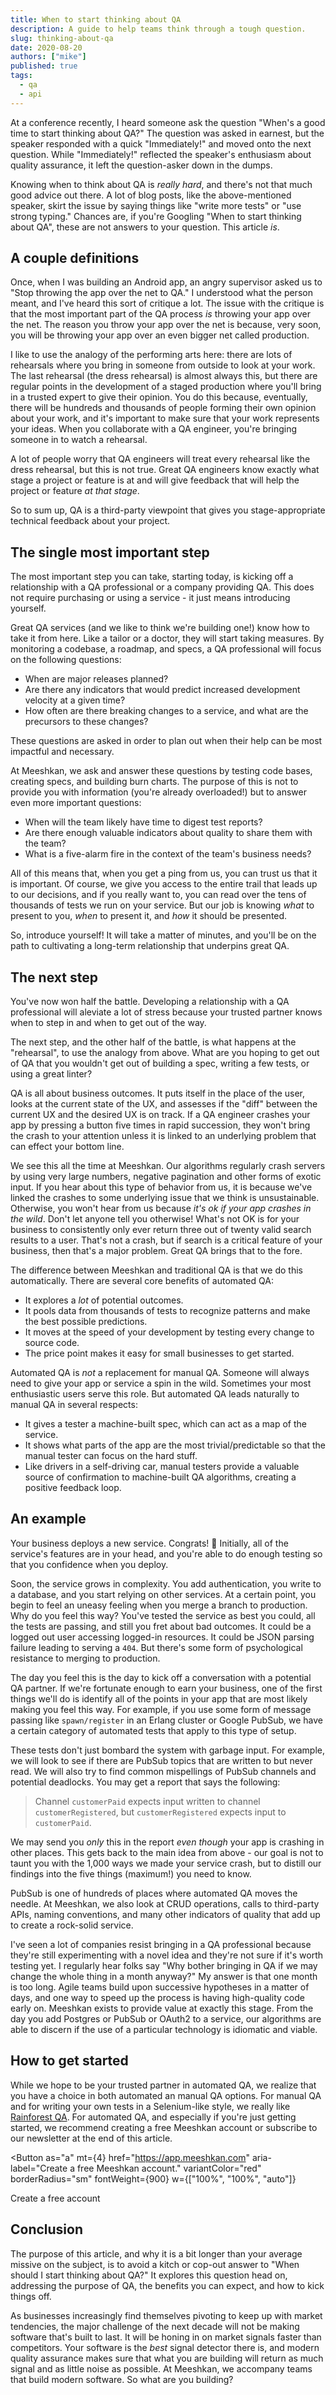 ```yaml
---
title: When to start thinking about QA
description: A guide to help teams think through a tough question.
slug: thinking-about-qa
date: 2020-08-20
authors: ["mike"]
published: true
tags:
  - qa
  - api
---
```



At a conference recently, I heard someone ask the question "When's a good time to start thinking about QA?" The question was asked in earnest, but the speaker responded with a quick "Immediately!" and moved onto the next question. While "Immediately!" reflected the speaker's enthusiasm about quality assurance, it left the question-asker down in the dumps.

Knowing when to think about QA is _really hard_, and there's not that much good advice out there. A lot of blog posts, like the above-mentioned speaker, skirt the issue by saying things like "write more tests" or "use strong typing." Chances are, if you're Googling "When to start thinking about QA", these are not answers to your question. This article _is_.

## A couple definitions

Once, when I was building an Android app, an angry supervisor asked us to "Stop throwing the app over the net to QA." I understood what the person meant, and I've heard this sort of critique a lot. The issue with the critique is that the most important part of the QA process _is_ throwing your app over the net. The reason you throw your app over the net is because, very soon, you will be throwing your app over an even bigger net called production.

I like to use the analogy of the performing arts here: there are lots of rehearsals where you bring in someone from outside to look at your work. The last rehearsal (the dress rehearsal) is almost always this, but there are regular points in the development of a staged production where you'll bring in a trusted expert to give their opinion. You do this because, eventually, there will be hundreds and thousands of people forming their own opinion about your work, and it's important to make sure that your work represents your ideas. When you collaborate with a QA engineer, you're bringing someone in to watch a rehearsal.

A lot of people worry that QA engineers will treat every rehearsal like the dress rehearsal, but this is not true. Great QA engineers know exactly what stage a project or feature is at and will give feedback that will help the project or feature _at that stage_.

So to sum up, QA is a third-party viewpoint that gives you stage-appropriate technical feedback about your project.

## The single most important step

The most important step you can take, starting today, is kicking off a relationship with a QA professional or a company providing QA. This does not require purchasing or using a service - it just means introducing yourself.

Great QA services (and we like to think we're building one!) know how to take it from here. Like a tailor or a doctor, they will start taking measures. By monitoring a codebase, a roadmap, and specs, a QA professional will focus on the following questions:

- When are major releases planned?
- Are there any indicators that would predict increased development velocity at a given time?
- How often are there breaking changes to a service, and what are the precursors to these changes?

These questions are asked in order to plan out when their help can be most impactful and necessary.

At Meeshkan, we ask and answer these questions by testing code bases, creating specs, and building burn charts. The purpose of this is not to provide you with information (you're already overloaded!) but to answer even more important questions:

- When will the team likely have time to digest test reports?
- Are there enough valuable indicators about quality to share them with the team?
- What is a five-alarm fire in the context of the team's business needs?

All of this means that, when you get a ping from us, you can trust us that it is important. Of course, we give you access to the entire trail that leads up to our decisions, and if you really want to, you can read over the tens of thousands of tests we run on your service. But our job is knowing _what_ to present to you, _when_ to present it, and _how_ it should be presented.

So, introduce yourself! It will take a matter of minutes, and you'll be on the path to cultivating a long-term relationship that underpins great QA.

## The next step

You've now won half the battle. Developing a relationship with a QA professional will aleviate a lot of stress because your trusted partner knows when to step in and when to get out of the way.

The next step, and the other half of the battle, is what happens at the "rehearsal", to use the analogy from above. What are you hoping to get out of QA that you wouldn't get out of building a spec, writing a few tests, or using a great linter?

QA is all about business outcomes. It puts itself in the place of the user, looks at the current state of the UX, and assesses if the "diff" between the current UX and the desired UX is on track. If a QA engineer crashes your app by pressing a button five times in rapid succession, they won't bring the crash to your attention unless it is linked to an underlying problem that can effect your bottom line.

We see this all the time at Meeshkan. Our algorithms regularly crash servers by using very large numbers, negative pagination and other forms of exotic input. If you hear about this type of behavior from us, it is because we've linked the crashes to some underlying issue that we think is unsustainable. Otherwise, you won't hear from us because _it's ok if your app crashes in the wild_. Don't let anyone tell you otherwise! What's not OK is for your business to consistently only ever return three out of twenty valid search results to a user. That's not a crash, but if search is a critical feature of your business, then that's a major problem. Great QA brings that to the fore.

The difference between Meeshkan and traditional QA is that we do this automatically. There are several core benefits of automated QA:

- It explores a _lot_ of potential outcomes.
- It pools data from thousands of tests to recognize patterns and make the best possible predictions.
- It moves at the speed of your development by testing every change to source code.
- The price point makes it easy for small businesses to get started.

Automated QA is _not_ a replacement for manual QA. Someone will always need to give your app or service a spin in the wild. Sometimes your most enthusiastic users serve this role. But automated QA leads naturally to manual QA in several respects:

- It gives a tester a machine-built spec, which can act as a map of the service.
- It shows what parts of the app are the most trivial/predictable so that the manual tester can focus on the hard stuff.
- Like drivers in a self-driving car, manual testers provide a valuable source of confirmation to machine-built QA algorithms, creating a positive feedback loop.

## An example

Your business deploys a new service. Congrats! 🎊 Initially, all of the service's features are in your head, and you're able to do enough testing so that you confidence when you deploy.

Soon, the service grows in complexity. You add authentication, you write to a database, and you start relying on other services. At a certain point, you begin to feel an uneasy feeling when you merge a branch to production. Why do you feel this way? You've tested the service as best you could, all the tests are passing, and still you fret about bad outcomes. It could be a logged out user accessing logged-in resources. It could be JSON parsing failure leading to serving a `404`. But there's some form of psychological resistance to merging to production.

The day you feel this is the day to kick off a conversation with a potential QA partner. If we're fortunate enough to earn your business, one of the first things we'll do is identify all of the points in your app that are most likely making you feel this way. For example, if you use some form of message passing like `spawn/register` in an Erlang cluster or Google PubSub, we have a certain category of automated tests that apply to this type of setup.

These tests don't just bombard the system with garbage input. For example, we will look to see if there are PubSub topics that are written to but never read. We will also try to find common mispellings of PubSub channels and potential deadlocks. You may get a report that says the following:

> Channel `customerPaid` expects input written to channel `customerRegistered`, but `customerRegistered` expects input to `customerPaid`.

We may send you _only_ this in the report _even though_ your app is crashing in other places. This gets back to the main idea from above - our goal is not to taunt you with the 1,000 ways we made your service crash, but to distill our findings into the five things (maximum!) you need to know.

PubSub is one of hundreds of places where automated QA moves the needle. At Meeshkan, we also look at CRUD operations, calls to third-party APIs, naming conventions, and many other indicators of quality that add up to create a rock-solid service.

I've seen a lot of companies resist bringing in a QA professional because they're still experimenting with a novel idea and they're not sure if it's worth testing yet. I regularly hear folks say "Why bother bringing in QA if we may change the whole thing in a month anyway?" My answer is that one month is too long. Agile teams build upon successive hypotheses in a matter of days, and one way to speed up the process is having high-quality code early on. Meeshkan exists to provide value at exactly this stage. From the day you add Postgres or PubSub or OAuth2 to a service, our algorithms are able to discern if the use of a particular technology is idiomatic and viable.

## How to get started

While we hope to be your trusted partner in automated QA, we realize that you have a choice in both automated an manual QA options. For manual QA and for writing your own tests in a Selenium-like style, we really like [Rainforest QA](https://www.rainforestqa.com/). For automated QA, and especially if you're just getting started, we recommend creating a free Meeshkan account or subscribe to our newsletter at the end of this article.

<Button
  as="a"
  mt={4}
  href="https://app.meeshkan.com"
  aria-label="Create a free Meeshkan account."
  variantColor="red"
  borderRadius="sm"
  fontWeight={900}
  w={["100%", "100%", "auto"]}
>
  Create a free account
</Button>

## Conclusion

The purpose of this article, and why it is a bit longer than your average missive on the subject, is to avoid a kitch or cop-out answer to "When should I start thinking about QA?" It explores this question head on, addressing the purpose of QA, the benefits you can expect, and how to kick things off.

As businesses increasingly find themselves pivoting to keep up with market tendencies, the major challenge of the next decade will not be making software that's built to last. It will be honing in on market signals faster than competitors. Your software is the _best_ signal detector there is, and modern quality assurance makes sure that what you are building will return as much signal and as little noise as possible. At Meeshkan, we accompany teams that build modern software. So what are you building?
